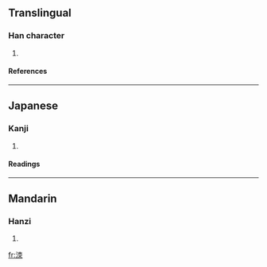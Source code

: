 ==Translingual==
===Han character===
{{Han char|rn=85|rad=水|as=06|sn=9|four=|canj=水木月 (EDB)}}
# {{defn|Han|sort=水06}}
====References====
{{Han ref|kx=0620.060|dkj=17375|dj=1015.100|hdz=31603.040|uh=6D13|ud=27923}}

----
==Japanese==
===Kanji===
{{ja-kanji|grade=|rs=水06}}
# {{defn|Japanese}} 
====Readings====
{{ja-readings|on=[[さく]] (saku), [[しゃく]] (shaku), [[せき]] (seki), [[し]] (shi), [[じ]] (ji)|kun=[[そぼうる]] (sobouru), [[ひたす]] (hitasu)}}

----
==Mandarin==
===Hanzi===
{{cmn-hanzi|pin=[[suǒ]] (suo3), [[xiǎn]] (xian3)|wg=so<sup>3</sup>, hsien<sup>3</sup>}}
# {{defn|Mandarin}}

[[fr:洓]]